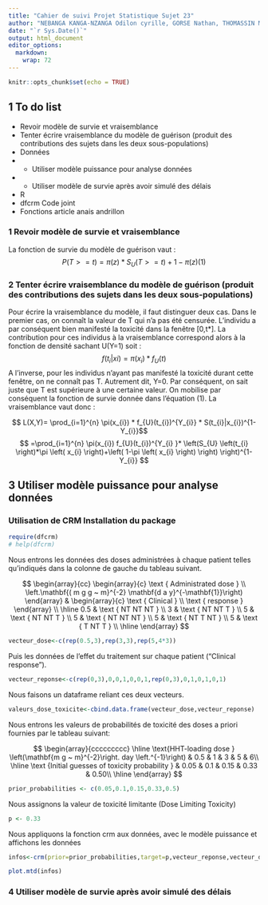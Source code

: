 ```yaml
---
title: "Cahier de suivi Projet Statistique Sujet 23"
author: "NEBANGA KANGA-NZANGA Odilon cyrille, GORSE Nathan, THOMASSIN Mathieu"
date: "`r Sys.Date()`"
output: html_document
editor_options: 
  markdown: 
    wrap: 72
---
```


```r
knitr::opts_chunk$set(echo = TRUE)
```

## 1 To do list

-   Revoir modèle de survie et vraisemblance
-   Tenter écrire vraisemblance du modèle de guérison (produit des
    contributions des sujets dans les deux sous-populations)
-   Données
-   
    -   Utiliser modèle puissance pour analyse données
-   
    -   Utiliser modèle de survie après avoir simulé des délais
-   $\mathrm{R}$
-   dfcrm Code joint
-   Fonctions article anais andrillon

### 1 Revoir modèle de survie et vraisemblance

La fonction de survie du modèle de guérison vaut : $$
P(T>=t)=\pi(z)*S_{U}(T>=t)+1-\pi(z) (1)
$$

### 2 Tenter écrire vraisemblance du modèle de guérison (produit des contributions des sujets dans les deux sous-populations)

Pour écrire la vraisemblance du modèle, il faut distinguer deux cas.
Dans le premier cas, on connaît la valeur de T qui n'a pas été censurée.
L'individu a par conséquent bien manifesté la toxicité dans la fenêtre
[0,t\*]. La contribution pour ces individus à la vraisemblance
correspond alors à la fonction de densité sachant U(Y=1) soit : $$
f(t_i|xi)=\pi(x_{i})*f_{U}(t)
$$ A l'inverse, pour les individus n'ayant pas manifesté la toxicité
durant cette fenêtre, on ne connaît pas T. Autrement dit, Y=0. Par
conséquent, on sait juste que T est supérieure à une certaine valeur. On
mobilise par conséquent la fonction de survie donnée dans l'équation
(1). La vraisemblance vaut donc :

$$
L(X,Y)= \prod_{i=1}^{n} \pi(x_{i}) * f_{U}(t_{i})^{Y_{i}} * S(t_{i}|x_{i})^{1-Y_{i}}$$
$$
=\prod_{i=1}^{n} \pi(x_{i}) f_{U}(t_{i})^{Y_{i} }* \left(S_{U} \left(t_{i} \right)*\pi \left( x_{i} \right)+\left( 1-\pi \left( x_{i} \right) \right) \right)^{1-Y_{i}}
$$

## 3 Utiliser modèle puissance pour analyse données

### Utilisation de CRM Installation du package

```r
require(dfcrm)
# help(dfcrm)
```

Nous entrons les données des doses administrées à chaque patient telles
qu'indiqués dans la colonne de gauche du tableau suivant.

$$
\begin{array}{cc}
\begin{array}{c}
\text { Administrated dose } \\
\left.\mathbf{( m g g ~ m}^{-2} \mathbf{d a y}^{-\mathbf{1}}\right)
\end{array} & \begin{array}{c}
\text { Clinical } \\
\text { response }
\end{array} \\
\hline 0.5 & \text { NT NT NT } \\
3 & \text { NT NT T } \\
5 & \text { NT NT T } \\
5 & \text { NT NT NT } \\
5 & \text { NT T NT } \\
5 & \text { T NT T } \\
\hline
\end{array}
$$

```r
vecteur_dose<-c(rep(0.5,3),rep(3,3),rep(5,4*3))
```

Puis les données de l'effet du traitement sur chaque patient ("Clinical
response").

```r
vecteur_reponse<-c(rep(0,3),0,0,1,0,0,1,rep(0,3),0,1,0,1,0,1)
```

Nous faisons un dataframe reliant ces deux vecteurs.

```r
valeurs_dose_toxicite<-cbind.data.frame(vecteur_dose,vecteur_reponse)
```

Nous entrons les valeurs de probabilités de toxicité des doses a priori
fournies par le tableau suivant:

$$
\begin{array}{ccccccccc}
\hline \text{HHT-loading dose } \left(\mathbf{m g ~ m}^{-2}\right. day \left.^{-1}\right) & 0.5 & 1 & 3 & 5 & 6\\
\hline \text {Initial guesses of toxicity probability } & 0.05 & 0.1 & 0.15 & 0.33 & 0.50\\
\hline
\end{array}
$$

```r
prior_probabilities <- c(0.05,0.1,0.15,0.33,0.5) 
```

Nous assignons la valeur de toxicité limitante (Dose Limiting Toxicity)

```r
p <- 0.33
```

Nous appliquons la fonction crm aux données, avec le modèle puissance et
affichons les données

```r
infos<-crm(prior=prior_probabilities,target=p,vecteur_reponse,vecteur_dose,18) # puissance avec empiric 
```

```r
plot.mtd(infos)
```

### 4 Utiliser modèle de survie après avoir simulé des délais
